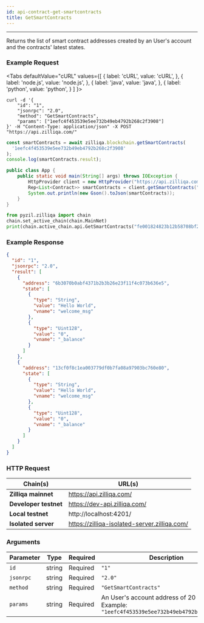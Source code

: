 ```yaml
---
id: api-contract-get-smartcontracts
title: GetSmartContracts
---
```


---

Returns the list of smart contract addresses created by an User's account and the contracts' latest states.

### Example Request


<Tabs
  defaultValue="cURL"
  values={[
    { label: 'cURL', value: 'cURL', },
    { label: 'node.js', value: 'node.js', },
    { label: 'java', value: 'java', },
    { label: 'python', value: 'python', }
  ]
}>

<TabItem value="cURL">

```shell
curl -d '{
    "id": "1",
    "jsonrpc": "2.0",
    "method": "GetSmartContracts",
    "params": ["1eefc4f453539e5ee732b49eb4792b268c2f3908"]
}' -H "Content-Type: application/json" -X POST "https://api.zilliqa.com/"
```

</TabItem>
<TabItem value="node.js">

```js
const smartContracts = await zilliqa.blockchain.getSmartContracts(
  '1eefc4f453539e5ee732b49eb4792b268c2f3908'
);
console.log(smartContracts.result);
```

</TabItem>
<TabItem value="java">

```java
public class App {
    public static void main(String[] args) throws IOException {
        HttpProvider client = new HttpProvider("https://api.zilliqa.com");
        Rep<List<Contract>> smartContracts = client.getSmartContracts("fe001824823b12b58708bf24edd94d8b5e1cfcf7");
        System.out.println(new Gson().toJson(smartContracts));
    }
}
```

</TabItem>

<TabItem value="python">

```python
from pyzil.zilliqa import chain
chain.set_active_chain(chain.MainNet)
print(chain.active_chain.api.GetSmartContracts("fe001824823b12b58708bf24edd94d8b5e1cfcf7"))
```

</TabItem>

</Tabs>

### Example Response

```json
{
  "id": "1",
  "jsonrpc": "2.0",
  "result": [
    {
      "address": "6b3070b0abf4371b2b3b26e23f11f4c073b636e5",
      "state": [
        {
          "type": "String",
          "value": "Hello World",
          "vname": "welcome_msg"
        },
        {
          "type": "Uint128",
          "value": "0",
          "vname": "_balance"
        }
      ]
    },
    {
      "address": "13cf0f8c1ea003779df0b7fa08a97903bc760e80",
      "state": [
        {
          "type": "String",
          "value": "Hello World",
          "vname": "welcome_msg"
        },
        {
          "type": "Uint128",
          "value": "0",
          "vname": "_balance"
        }
      ]
    }
  ]
}
```

### HTTP Request

| Chain(s)              | URL(s)                                       |
| --------------------- | -------------------------------------------- |
| **Zilliqa mainnet**   | https://api.zilliqa.com/                     |
| **Developer testnet** | https://dev-api.zilliqa.com/                 |
| **Local testnet**     | http://localhost:4201/                       |
| **Isolated server**   | https://zilliqa-isolated-server.zilliqa.com/ |

### Arguments

| Parameter | Type   | Required | Description                                                                                        |
| --------- | ------ | -------- | -------------------------------------------------------------------------------------------------- |
| `id`      | string | Required | `"1"`                                                                                              |
| `jsonrpc` | string | Required | `"2.0"`                                                                                            |
| `method`  | string | Required | `"GetSmartContracts"`                                                                              |
| `params`  | string | Required | An User's account address of 20 bytes. <br/> Example: `"1eefc4f453539e5ee732b49eb4792b268c2f3908"` |
